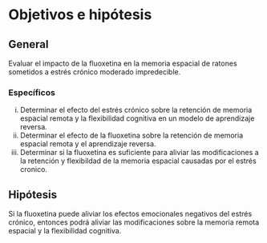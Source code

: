 # Objetivos e hipótesis {#sec-objetivos}

## General

Evaluar el impacto de la fluoxetina en la memoria espacial de ratones sometidos a estrés crónico moderado impredecible.

### Específicos

i.  Determinar el efecto del estrés crónico sobre la retención de memoria espacial remota y la flexibilidad cognitiva en un modelo de aprendizaje reversa.
ii. Determinar el efecto de la fluoxetina sobre la retención de memoria espacial remota y el aprendizaje reversa.
iii. Determinar si la fluoxetina es suficiente para aliviar las modificaciones a la retención y flexibildad de la memoria espacial causadas por el estrés cronico.



## Hipótesis

Si la fluoxetina puede aliviar los efectos emocionales negativos del estrés crónico, entonces podrá aliviar las modificaciones sobre la memoria remota espacial y la flexibilidad cognitiva. 